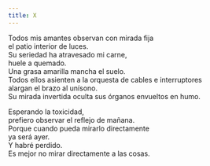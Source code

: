 ```yaml
---
title: X
---
```


Todos mis amantes observan con mirada fija<br />
el patio interior de luces.<br />
Su seriedad ha atravesado mi carne,<br />
huele a quemado.<br />
Una grasa amarilla mancha el suelo.<br />
Todos ellos asienten a la orquesta de cables e interruptores<br />
alargan el brazo al unísono.<br />
Su mirada invertida oculta sus órganos envueltos en humo.<br />

Esperando la toxicidad,<br />
prefiero observar el reflejo de mañana.<br />
Porque cuando pueda mirarlo directamente<br />
ya será ayer.<br />
Y habré perdido.<br />
Es mejor no mirar directamente a las cosas.<br />